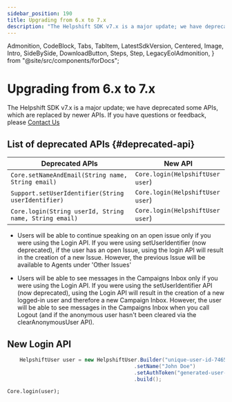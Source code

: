 ```yaml
---
sidebar_position: 190
title: Upgrading from 6.x to 7.x
description: "The Helpshift SDK v7.x is a major update; we have deprecated some APIs, which are replaced by newer APIs.If you have questions or feedback, please Contact Us"
---
```


  Admonition,
  CodeBlock,
  Tabs,
  TabItem,
  LatestSdkVersion,
  Centered,
  Image,
  Intro,
  SideBySide,
  DownloadButton,
  Steps,
  Step,
  LegacyEolAdmonition,
} from "@site/src/components/forDocs";

<LegacyEolAdmonition />

# Upgrading from 6.x to 7.x

<Intro>

The Helpshift SDK v7.x is a major update; we have deprecated some APIs, which are replaced by newer APIs.
If you have questions or feedback, please <a href="https://support.helpshift.com/kb/contact/" target="_blank">Contact Us</a>

</Intro>

## List of deprecated APIs {#deprecated-api}

| Deprecated APIs                                        | New API                          |
| ------------------------------------------------------ | -------------------------------- |
| `Core.setNameAndEmail(String name, String email)`      | `Core.login(HelpshiftUser user`) |
| `Support.setUserIdentifier(String userIdentifier)`     | `Core.login(HelpshiftUser user`) |
| `Core.login(String userId, String name, String email)` | `Core.login(HelpshiftUser user`) |

<Admonition type="info" title="Note">

- Users will be able to continue speaking on an open issue only if you were using the Login API. If you were using setUserIdentifier (now deprecated), if the user has an open Issue, using the login API will result in the creation of a new Issue. However, the previous Issue will be available to Agents under 'Other Issues'

- Users will be able to see messages in the Campaigns Inbox only if you were using the Login API. If you were using the setUserIdentifier API (now deprecated), using the Login API will result in the creation of a new logged-in user and therefore a new Campaign Inbox. However, the user will be able to see messages in the Campaigns Inbox when you call Logout (and if the anonymous user hasn't been cleared via the clearAnonymousUser API).

</Admonition>

## New Login API

```java
    HelpshiftUser user = new HelpshiftUser.Builder("unique-user-id-746501", "john.doe@app.co")
                                         .setName("John Doe")
                                         .setAuthToken("generated-user-authentication-token")
                                         .build();
```

    Core.login(user);
